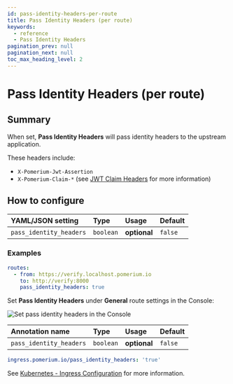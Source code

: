 ```yaml
---
id: pass-identity-headers-per-route
title: Pass Identity Headers (per route)
keywords:
  - reference
  - Pass Identity Headers
pagination_prev: null
pagination_next: null
toc_max_heading_level: 2
---
```



# Pass Identity Headers (per route)

## Summary

When set, **Pass Identity Headers** will pass identity headers to the upstream application.

These headers include:

- `X-Pomerium-Jwt-Assertion`
- `X-Pomerium-Claim-*` (see [JWT Claim Headers](/docs/reference/jwt-claim-headers) for more information)

## How to configure

<Tabs>
<TabItem value="Core" label="Core">

| **YAML**/**JSON** setting | **Type**  | **Usage**    | **Default** |
| :------------------------ | :-------- | :----------- | :---------- |
| `pass_identity_headers`   | `boolean` | **optional** | `false`     |

### Examples

```yaml
routes:
  - from: https://verify.localhost.pomerium.io
    to: http://verify:8000
    pass_identity_headers: true
```

</TabItem>
<TabItem value="Enterprise" label="Enterprise">

Set **Pass Identity Headers** under **General** route settings in the Console:

![Set pass identity headers in the Console](../img/routes/identity-headers/pass-identity-headers.png)

</TabItem>
<TabItem value="Kubernetes" label="Kubernetes">

| **Annotation name**     | **Type**  | **Usage**    | **Default** |
| :---------------------- | :-------- | :----------- | :---------- |
| `pass_identity_headers` | `boolean` | **optional** | `false`     |

```yaml
ingress.pomerium.io/pass_identity_headers: 'true'
```

See [Kubernetes - Ingress Configuration](/docs/deploy/k8s/ingress) for more information.

</TabItem>
</Tabs>
